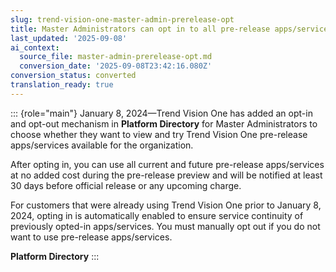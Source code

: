 ```yaml
---
slug: trend-vision-one-master-admin-prerelease-opt
title: Master Administrators can opt in to all pre-release apps/services
last_updated: '2025-09-08'
ai_context:
  source_file: master-admin-prerelease-opt.md
  conversion_date: '2025-09-08T23:42:16.080Z'
conversion_status: converted
translation_ready: true
---
```


::: {role="main"}
January 8, 2024—Trend Vision One has added an opt-in and opt-out mechanism in **Platform Directory** for Master Administrators to choose whether they want to view and try Trend Vision One pre-release apps/services available for the organization.

After opting in, you can use all current and future pre-release apps/services at no added cost during the pre-release preview and will be notified at least 30 days before official release or any upcoming charge.

For customers that were already using Trend Vision One prior to January 8, 2024, opting in is automatically enabled to ensure service continuity of previously opted-in apps/services. You must manually opt out if you do not want to use pre-release apps/services.

**Platform Directory**
:::
